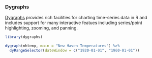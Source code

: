 
### Dygraphs
[Dygraphs](http://rstudio.github.io/dygraphs) provides rich facilities for charting time-series data in R and includes support for many interactive featues including series/point highlighting, zooming, and panning.

```r
library(dygraphs)
```


```r
dygraph(nhtemp, main = "New Haven Temperatures") %>% 
  dyRangeSelector(dateWindow = c("1920-01-01", "1960-01-01"))
```
